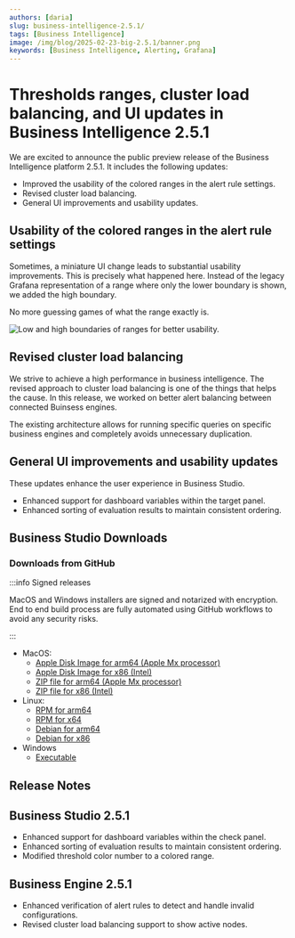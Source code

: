 ```yaml
---
authors: [daria]
slug: business-intelligence-2.5.1/
tags: [Business Intelligence]
image: /img/blog/2025-02-23-big-2.5.1/banner.png
keywords: [Business Intelligence, Alerting, Grafana]
---
```



# Thresholds ranges, cluster load balancing, and UI updates in Business Intelligence 2.5.1

We are excited to announce the public preview release of the Business Intelligence platform 2.5.1. It includes the following updates:

- Improved the usability of the colored ranges in the alert rule settings.
- Revised cluster load balancing.
- General UI improvements and usability updates.

## Usability of the colored ranges in the alert rule settings

Sometimes, a miniature UI change leads to substantial usability improvements. This is precisely what happened here. Instead of the legacy Grafana representation of a range where only the lower boundary is shown, we added the high boundary. 

No more guessing games of what the range exactly is. 

<Image
  title="Low and high boundaries of ranges for better usability."
  src="/img/blog/2025-02-23-big-2.5.1/range.png"
/>

## Revised cluster load balancing

We strive to achieve a high performance in business intelligence. The revised approach to cluster load balancing is one of the things that helps the cause. In this release, we worked on better alert balancing between connected Buinsess engines. 

The existing architecture allows for running specific queries on specific business engines and completely avoids unnecessary duplication.

## General UI improvements and usability updates

These updates enhance the user experience in Business Studio.

- Enhanced support for dashboard variables within the target panel.
- Enhanced sorting of evaluation results to maintain consistent ordering.

## Business Studio Downloads

### Downloads from GitHub

:::info Signed releases

MacOS and Windows installers are signed and notarized with encryption. End to end build process are fully automated using GitHub workflows to avoid any security risks.

:::

- MacOS:
  - [Apple Disk Image for arm64 (Apple Mx processor)](https://github.com/VolkovLabs/business-intelligence/releases/download/v2.5.1/Business.Studio-2.5.1-arm64.dmg)
  - [Apple Disk Image for x86 (Intel)](https://github.com/VolkovLabs/business-intelligence/releases/download/v2.5.1/Business.Studio-2.5.1-x64.dmg)
  - [ZIP file for arm64 (Apple Mx processor)](https://github.com/VolkovLabs/business-intelligence/releases/download/v2.5.1/Business.Studio-darwin-arm64-2.5.1.zip)
  - [ZIP file for x86 (Intel)](https://github.com/VolkovLabs/business-intelligence/releases/download/v2.5.1/Business.Studio-darwin-x64-2.5.1.zip)
- Linux:
  - [RPM for arm64](https://github.com/VolkovLabs/business-intelligence/releases/download/v2.5.1/business-studio-2.5.1-1.arm64.rpm)
  - [RPM for x64](https://github.com/VolkovLabs/business-intelligence/releases/download/v2.5.1/business-studio-2.5.1-1.x86_64.rpm)
  - [Debian for arm64](https://github.com/VolkovLabs/business-intelligence/releases/download/v2.5.1/business-studio_2.5.1_arm64.deb)
  - [Debian for x86](https://github.com/VolkovLabs/business-intelligence/releases/download/v2.5.1/business-studio_2.5.1_amd64.deb)
- Windows
  - [Executable](https://github.com/VolkovLabs/business-intelligence/releases/download/v2.5.1/Business.Studio-2.5.1.Setup.exe)

<GettingStarted />

## Release Notes

## Business Studio 2.5.1

- Enhanced support for dashboard variables within the check panel.
- Enhanced sorting of evaluation results to maintain consistent ordering.
- Modified threshold color number to a colored range.

## Business Engine 2.5.1

- Enhanced verification of alert rules to detect and handle invalid configurations.
- Revised cluster load balancing support to show active nodes.

<Feedback />

